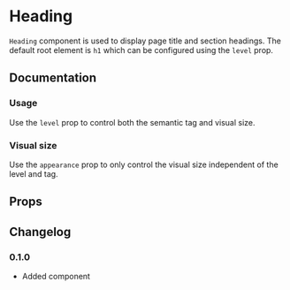
# Heading

`Heading` component is used to display page title and section headings. The default root element is `h1` which can be configured using the `level` prop.

## Documentation

### Usage

Use the `level` prop to control both the semantic tag and visual size.

<Demo component={Usage} />

### Visual size

Use the `appearance` prop to only control the visual size independent of the level and tag.

<Demo component={SizeUsage} />

## Props

<PropsTable component={Heading} base={Text} />

## Changelog

### 0.1.0

- Added component
